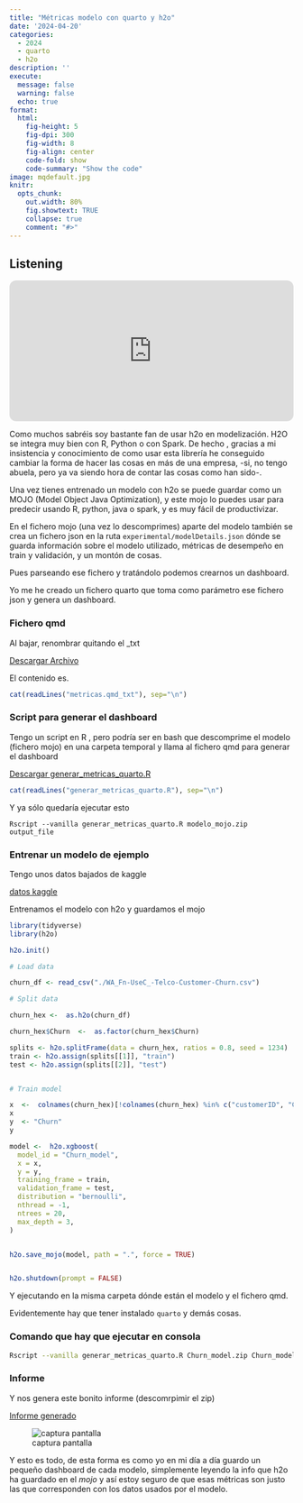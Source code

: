 ```yaml
---
title: "Métricas modelo con quarto y h2o"  
date: '2024-04-20'
categories: 
  - 2024
  - quarto
  - h2o
description: ''
execute: 
  message: false
  warning: false
  echo: true
format: 
  html: 
    fig-height: 5
    fig-dpi: 300
    fig-width: 8
    fig-align: center
    code-fold: show
    code-summary: "Show the code"
image: mqdefault.jpg
knitr:
  opts_chunk:
    out.width: 80%
    fig.showtext: TRUE
    collapse: true
    comment: "#>"
---
```


::: callout-note
## Listening

<iframe style="border-radius:12px" src="https://open.spotify.com/embed/track/15Trb1S2FDZSMLDzWfnlbg?utm_source=generator" width="100%" height="250" frameBorder="0" allowfullscreen allow="autoplay; clipboard-write; encrypted-media; fullscreen; picture-in-picture" loading="lazy">

</iframe>
:::

Como muchos sabréis soy bastante fan de usar h2o en modelización. H2O se
integra muy bien con R, Python o con Spark. De hecho , gracias a mi
insistencia y conocimiento de como usar esta librería he conseguido
cambiar la forma de hacer las cosas en más de una empresa, -si, no tengo
abuela, pero ya va siendo hora de contar las cosas como han sido-.

Una vez tienes entrenado un modelo con h2o se puede guardar como un MOJO
(Model Object Java Optimization), y este mojo lo puedes usar para
predecir usando R, python, java o spark, y es muy fácil de
productivizar.

En el fichero mojo (una vez lo descomprimes) aparte del modelo también
se crea un fichero json en la ruta `experimental/modelDetails.json`
dónde se guarda información sobre el modelo utilizado, métricas de
desempeño en train y validación, y un montón de cosas.

Pues parseando ese fichero y tratándolo podemos crearnos un dashboard.

Yo me he creado un fichero quarto que toma como parámetro ese fichero
json y genera un dashboard.

### Fichero qmd 

Al bajar, renombrar quitando el _txt

[Descargar Archivo](metricas.qmd_txt)


El contenido es. 


```r

cat(readLines("metricas.qmd_txt"), sep="\n")

```

### Script para generar el dashboard

Tengo un script en R , pero podría ser en bash que descomprime el modelo (fichero mojo) en una carpeta
temporal y llama al fichero qmd para generar el dashboard

[Descargar generar_metricas_quarto.R](generar_metricas_quarto.R)


```r

cat(readLines("generar_metricas_quarto.R"), sep="\n")

```


Y ya sólo quedaría ejecutar esto 

```
Rscript --vanilla generar_metricas_quarto.R modelo_mojo.zip output_file
```


### Entrenar un modelo de ejemplo 

Tengo unos datos bajados de kaggle

[datos kaggle](WA_Fn-UseC_-Telco-Customer-Churn.csv)


Entrenamos el modelo con h2o y guardamos el mojo


```r
library(tidyverse)
library(h2o)

h2o.init()

# Load data

churn_df <- read_csv("./WA_Fn-UseC_-Telco-Customer-Churn.csv")

# Split data

churn_hex <-  as.h2o(churn_df)

churn_hex$Churn  <-  as.factor(churn_hex$Churn)

splits <- h2o.splitFrame(data = churn_hex, ratios = 0.8, seed = 1234)
train <- h2o.assign(splits[[1]], "train")
test <- h2o.assign(splits[[2]], "test")


# Train model

x  <-  colnames(churn_hex)[!colnames(churn_hex) %in% c("customerID", "Churn")]
x
y  <- "Churn"
y

model <-  h2o.xgboost(
  model_id = "Churn_model", 
  x = x,
  y = y,
  training_frame = train,
  validation_frame = test,
  distribution = "bernoulli",
  nthread = -1,
  ntrees = 20,
  max_depth = 3,
)


h2o.save_mojo(model, path = ".", force = TRUE)


h2o.shutdown(prompt = FALSE)

```

Y ejecutando en la misma carpeta dónde están el modelo y el fichero qmd. 

Evidentemente hay que tener instalado  `quarto` y demás cosas. 

### Comando que hay que ejecutar en consola

```bash
Rscript --vanilla generar_metricas_quarto.R Churn_model.zip Churn_model_metrics
```


### Informe

Y nos genera este bonito informe (descomrpimir el zip)

[Informe generado](dashboard.zip)

![captura pantalla](dashboard.png)

Y esto es todo, de esta forma es como yo en mi día a día guardo un pequeño dashboard de cada modelo, simplemente
leyendo la info que h2o ha guardado en el _mojo_  y así estoy seguro de que esas métricas son justo las que corresponden con los datos usados por el modelo. 




